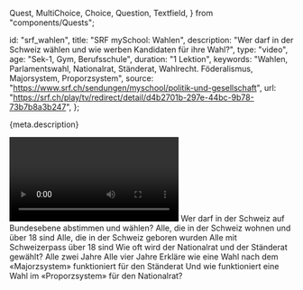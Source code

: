   Quest,
  MultiChoice,
  Choice,
  Question,
  Textfield,
} from "components/Quests";

  id: "srf_wahlen",
  title: "SRF mySchool: Wahlen",
  description:
    "Wer darf in der Schweiz wählen und wie werben Kandidaten für ihre Wahl?",
  type: "video",
  age: "Sek-1, Gym, Berufsschule",
  duration: "1 Lektion",
  keywords:
    "Wahlen, Parlamentswahl, Nationalrat, Ständerat, Wahlrecht. Föderalismus, Majorsystem, Proporzsystem",
  source: "https://www.srf.ch/sendungen/myschool/politik-und-gesellschaft",
  url:
    "https://srf.ch/play/tv/redirect/detail/d4b2701b-297e-44bc-9b78-73b7b8a3b247",
};

<Ref source={meta.source}>
  <p>{meta.description}</p>
  <Video url={meta.url} />
</Ref>

<Quest>
  <Question>
    Wer darf in der Schweiz auf Bundesebene abstimmen und wählen?
    <MultiChoice id="1">
      <Choice> Alle, die in der Schweiz wohnen und über 18 sind</Choice>
      <Choice>Alle, die in der Schweiz geboren wurden</Choice>
      <Choice correct>Alle mit Schweizerpass über 18 sind</Choice>
    </MultiChoice>
  </Question>
  <Question>
    Wie oft wird der Nationalrat und der Ständerat gewählt?
    <MultiChoice id="2" row>
      <Choice> Alle zwei Jahre</Choice>
      <Choice correct>Alle vier Jahre</Choice>
    </MultiChoice>
  </Question>
  <Question>
    Erkläre wie eine Wahl nach dem «Majorzsystem» funktioniert für den Ständerat
    <Textfield id="3" />
  </Question>
  <Question>
    Und wie funktioniert eine Wahl im «Proporzsystem» für den Nationalrat?
    <Textfield id="4" />
  </Question>
</Quest>
